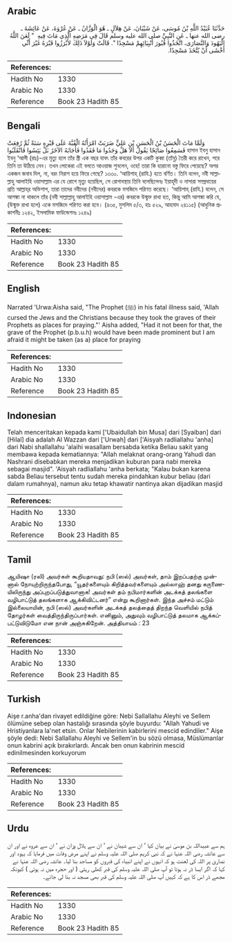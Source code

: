 ## Arabic


<div dir="rtl" lang="ar" style={{fontSize:'larger',backgroundColor:'#f8f9fa',padding:20}}>
حَدَّثَنَا عُبَيْدُ اللَّهِ بْنُ مُوسَى، عَنْ شَيْبَانَ، عَنْ هِلاَلٍ ـ هُوَ الْوَزَّانُ ـ عَنْ عُرْوَةَ، عَنْ عَائِشَةَ ـ رضى الله عنها ـ عَنِ النَّبِيِّ صلى الله عليه وسلم قَالَ فِي مَرَضِهِ الَّذِي مَاتَ فِيهِ ‏ "‏ لَعَنَ اللَّهُ الْيَهُودَ وَالنَّصَارَى، اتَّخَذُوا قُبُورَ أَنْبِيَائِهِمْ مَسْجِدًا ‏"‏‏.‏ قَالَتْ وَلَوْلاَ ذَلِكَ لأَبْرَزُوا قَبْرَهُ غَيْرَ أَنِّي أَخْشَى أَنْ يُتَّخَذَ مَسْجِدًا‏.‏
</div>
<div style={{backgroundColor:'#f8f9fa',padding:20, marginBottom: 10}}><table> <thead> <tr> <th>References:</th> <th></th> </tr> </thead> <tbody><tr><td>Hadith No</td><td>1330</td></tr><tr><td>Arabic No</td><td>1330</td></tr><tr><td>Reference</td><td>Book 23 Hadith 85</td></tr></tbody></table></div>

## Bengali


<div dir="ltr" lang="bn" style={{fontSize:'larger',backgroundColor:'#f8f9fa',padding:20}}>
وَلَمَّا مَاتَ الْحَسَنُ بْنُ الْحَسَنِ بْنِ عَلِيٍّ ضَرَبَتْ امْرَأَتُهُ الْقُبَّةَ عَلَى قَبْرِهِ سَنَةً ثُمَّ رُفِعَتْ فَسَمِعُوا صَائِحًا يَقُولُ أَلاَ هَلْ وَجَدُوا مَا فَقَدُوا فَأَجَابَهُ الآخَرُ بَلْ يَئِسُوا فَانْقَلَبُوا হাসান ইবনু হাসান ইবনু ‘আলী (রাঃ)-এর মৃত্যু হলে তাঁর স্ত্রী এক বছর যাবৎ তাঁর কবরের উপর একটি কুব্বা (তাঁবু) তৈরী করে রাখেন, পরে তিনি তা উঠিয়ে নেন। তখন লোকেরা এই বলতে আওয়াজ শুনলেন, ওহে! তারা কি হারানো বস্তু ফিরে পেয়েছে? অপর একজন জবাব দিল, না, বরং নিরাশ হয়ে ফিরে গেছে? ১৩৩০. ‘আয়িশাহ্ (রাযি.) হতে বর্ণিত। তিনি বলেন, নবী সাল্লাল্লাহু আলাইহি ওয়াসাল্লাম এর যে রোগে মৃত্যু হয়েছিল, সে রোগাবস্থায় তিনি বলেছিলেনঃ ইয়াহূদী ও নাসারা সম্প্রদায়ের প্রতি আল্লাহ্‌র অভিশাপ, তারা তাদের নবীদের (নবীদের) কবরকে মসজিদে পরিণত করেছে। ‘আয়িশাহ্ (রাযি.) বলেন, সে আশঙ্কা না থাকলে তাঁর (নবী সাল্লাল্লাহু আলাইহি ওয়াসাল্লাম -এর) কবরকে উন্মুক্ত রাখা হত, কিন্তু আমি আশঙ্কা করি যে, (উন্মুক্ত রাখা হলে) একে মসজিদে পরিণত করা হবে। (৪৩৫, মুসলিম ৫/৩, হাঃ ৫২৯, আহমাদ ২৪১১৫) (আধুনিক প্রকাশনীঃ ১২৪২, ইসলামিক ফাউন্ডেশনঃ ১২৪৯)
</div>
<div style={{backgroundColor:'#f8f9fa',padding:20, marginBottom: 10}}><table> <thead> <tr> <th>References:</th> <th></th> </tr> </thead> <tbody><tr><td>Hadith No</td><td>1330</td></tr><tr><td>Arabic No</td><td>1330</td></tr><tr><td>Reference</td><td>Book 23 Hadith 85</td></tr></tbody></table></div>

## English


<div dir="ltr" lang="en" style={{fontSize:'larger',backgroundColor:'#f8f9fa',padding:20}}>
Narrated 'Urwa:Aisha said, "The Prophet (ﷺ) in his fatal illness said, 'Allah cursed the Jews and the Christians because they took the graves of their Prophets as places for praying."' Aisha added, "Had it not been for that, the grave of the Prophet (p.b.u.h) would have been made prominent but I am afraid it might be taken (as a) place for praying
</div>
<div style={{backgroundColor:'#f8f9fa',padding:20, marginBottom: 10}}><table> <thead> <tr> <th>References:</th> <th></th> </tr> </thead> <tbody><tr><td>Hadith No</td><td>1330</td></tr><tr><td>Arabic No</td><td>1330</td></tr><tr><td>Reference</td><td>Book 23 Hadith 85</td></tr></tbody></table></div>

## Indonesian


<div dir="ltr" lang="id" style={{fontSize:'larger',backgroundColor:'#f8f9fa',padding:20}}>
Telah menceritakan kepada kami ['Ubaidullah bin Musa] dari [Syaiban] dari [Hilal] dia adalah Al Wazzan dari ['Urwah] dari ['Aisyah radliallahu 'anha] dari Nabi shallallahu 'alaihi wasallam bersabda ketika Beliau sakit yang membawa kepada kematiannya: "Allah melaknat orang-orang Yahudi dan Nashrani disebabkan mereka menjadikan kuburan para nabi mereka sebagai masjid". 'Aisyah radliallahu 'anha berkata; "Kalau bukan karena sabda Beliau tersebut tentu sudah mereka pindahkan kubur beliau (dari dalam rumahnya), namun aku tetap khawatir nantinya akan dijadikan masjid
</div>
<div style={{backgroundColor:'#f8f9fa',padding:20, marginBottom: 10}}><table> <thead> <tr> <th>References:</th> <th></th> </tr> </thead> <tbody><tr><td>Hadith No</td><td>1330</td></tr><tr><td>Arabic No</td><td>1330</td></tr><tr><td>Reference</td><td>Book 23 Hadith 85</td></tr></tbody></table></div>

## Tamil


<div dir="ltr" lang="ta" style={{fontSize:'larger',backgroundColor:'#f8f9fa',padding:20}}>
ஆயிஷா (ரலி) அவர்கள் கூறியதாவது: நபி (ஸல்) அவர்கள், தாம் இறப்பதற்கு முன்னால் நோயுற்றிருந்தபோது, “யூதர்களையும் கிறித்தவர்களையும் அல்லாஹ் தனது கருணையிலிருந்து அப்புறப்படுத்துவானாக! அவர்கள் தம் நபிமார்களின் அடக்கத் தலங்களை வழிபாட்டுத் தலங்களாக ஆக்கிவிட்டனர்” என்று கூறினார்கள். இந்த அச்சம் மட்டும் இல்லையாயின், நபி (ஸல்) அவர்களின் அடக்கத் தலத்தைத் திறந்த வெளியில் நபித் தோழர்கள் வைத்திருந்திருப்பார்கள். எனினும், அதுவும் வழிபாட்டுத் தலமாக ஆக்கப்பட்டுவிடுமோ என நான் அஞ்சுகிறேன். அத்தியாயம் : 23
</div>
<div style={{backgroundColor:'#f8f9fa',padding:20, marginBottom: 10}}><table> <thead> <tr> <th>References:</th> <th></th> </tr> </thead> <tbody><tr><td>Hadith No</td><td>1330</td></tr><tr><td>Arabic No</td><td>1330</td></tr><tr><td>Reference</td><td>Book 23 Hadith 85</td></tr></tbody></table></div>

## Turkish


<div dir="ltr" lang="tr" style={{fontSize:'larger',backgroundColor:'#f8f9fa',padding:20}}>
Aişe r.anha'dan rivayet edildiğine göre: Nebi Sallallahu Aleyhi ve Sellem ölümüne sebep olan hastalığı sırasında şöyle buyurdu: "Allah Yahudi ve Hristiyanlara la'net etsin. Onlar Nebilerinin kabirlerini mescid edindiler." Aişe şöyle dedi: Nebi Sallallahu Aleyhi ve Sellem'in bu sözü olmasa, Müslümanlar onun kabrini açık bırakırlardı. Ancak ben onun kabrinin mescid edinilmesinden korkuyorum
</div>
<div style={{backgroundColor:'#f8f9fa',padding:20, marginBottom: 10}}><table> <thead> <tr> <th>References:</th> <th></th> </tr> </thead> <tbody><tr><td>Hadith No</td><td>1330</td></tr><tr><td>Arabic No</td><td>1330</td></tr><tr><td>Reference</td><td>Book 23 Hadith 85</td></tr></tbody></table></div>

## Urdu


<div dir="rtl" lang="ur" style={{fontSize:'larger',backgroundColor:'#f8f9fa',padding:20}}>
ہم سے عبیداللہ بن موسیٰ نے بیان کیا ‘ ان سے شیبان نے ‘ ان سے ہلال وزان نے ‘ ان سے عروہ نے اور ان سے عائشہ رضی اللہ عنہا نے کہ نبی کریم صلی اللہ علیہ وسلم نے اپنے مرض وفات میں فرمایا کہ یہود اور نصاریٰ پر اللہ کی لعنت ہو کہ انہوں نے اپنے انبیاء کی قبروں کو مساجد بنا لیا۔ عائشہ رضی اللہ عنہا نے کہا کہ اگر ایسا ڈر نہ ہوتا تو آپ صلی اللہ علیہ وسلم کی قبر کھلی رہتی ( اور حجرہ میں نہ ہوتی ) کیونکہ مجھے ڈر اس کا ہے کہ کہیں آپ صلی اللہ علیہ وسلم کی قبر بھی مسجد نہ بنا لی جائے۔
</div>
<div style={{backgroundColor:'#f8f9fa',padding:20, marginBottom: 10}}><table> <thead> <tr> <th>References:</th> <th></th> </tr> </thead> <tbody><tr><td>Hadith No</td><td>1330</td></tr><tr><td>Arabic No</td><td>1330</td></tr><tr><td>Reference</td><td>Book 23 Hadith 85</td></tr></tbody></table></div>